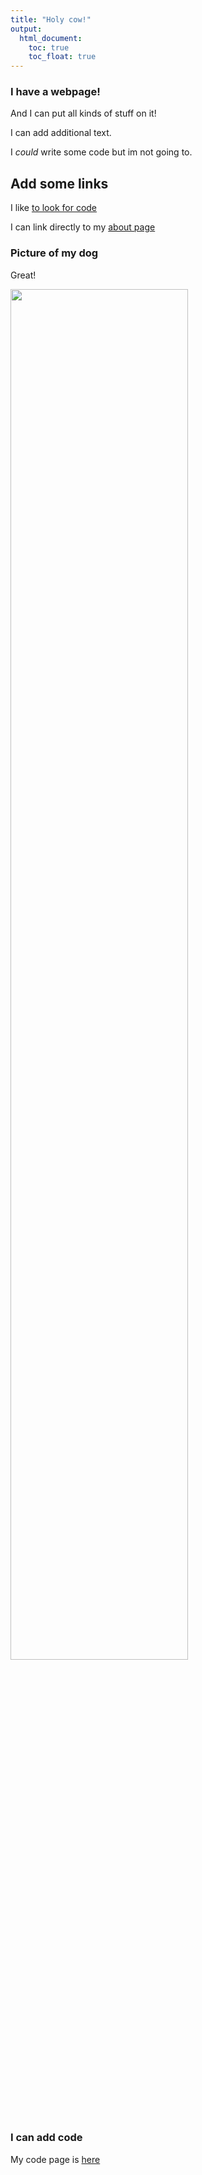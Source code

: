 ```yaml
---
title: "Holy cow!"
output:
  html_document:
    toc: true
    toc_float: true
---
```


### I have a webpage!

And I can put all kinds of stuff on it!

I can add additional text. 

I *could* write some code but im not going to. 

## Add some links 

I like [to look for code](https://www.google.com)

I can link directly to my [about page](about.html)

### Picture of my dog 

Great!

<img src="images/image.png" style="width:75%">

### I can add code 

My code page is [here](code.html) 




